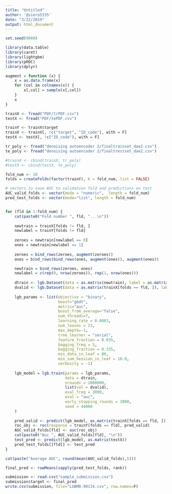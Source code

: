 ```yaml
---
title: "Untitled"
author: '@siero5335'
date: "3/22/2019"
output: html_document
---
```


```r
set.seed(9000)

library(data.table)
library(caret)
library(lightgbm)
library(pROC)
library(dplyr)

augment = function (x) {
    x = as.data.frame(x)
    for (col in colnames(x)) {
        x[,col] = sample(x[,col])    
    }
    x
}

trainX <- fread("PDF/trPDF.csv")
testX <- fread("PDF/tePDF.csv")

trainY <- trainX$target
trainX <- trainX[, !c("target", "ID_code"), with = F]
testX <- testX[, !c("ID_code"), with = F]

tr_poly <- fread("denoising autoencoder 2/finaltrainset_dae2.csv")
te_poly <- fread("denoising autoencoder 2/finaltrestset_dae2.csv")

#trainX <- cbind(trainX, tr_poly)
#testX <- cbind(testX, te_poly)

fold_num <- 10
folds = createFolds(factor(trainY), k = fold_num, list = FALSE)
```

```r
# vectors to save AUC to validation fold and predictions on test 
AUC_valid_folds <- vector(mode = "numeric",  length = fold_num)
pred_test_folds <- vector(mode="list", length = fold_num)


for (fld in 1:fold_num) {
    cat(paste0("Fold number ", fld, "...\n"))
    
    newtrain = trainX[folds != fld, ]
    newlabel = trainY[folds != fld]
    
    zeroes = newtrain[newlabel == 0]
    ones = newtrain[newlabel == 1]
    
    zeroes = bind_rows(zeroes, augment(zeroes))
    ones = bind_rows(bind_rows(ones, augment(ones)), augment(ones))

    newtrain = bind_rows(zeroes, ones)
    newlabel = c(rep(0, nrow(zeroes)), rep(1, nrow(ones)))
    
    dtrain <- lgb.Dataset(data = as.matrix(newtrain), label = as.matrix(newlabel))
    dvalid <- lgb.Dataset(data = as.matrix(trainX[folds == fld, ]), label = as.matrix(trainY[folds == fld]))
    
    lgb_params <- list(objective = "binary", 
                       boost="gbdt",
                       metric="auc",
                       boost_from_average="false",
                       num_threads=7,
                       learning_rate = 0.0083,
                       num_leaves = 13,
                       max_depth=-1, 
                       tree_learner = "serial",
                       feature_fraction = 0.035,
                       bagging_freq = 5,
                       bagging_fraction = 0.335,
                       min_data_in_leaf = 80,
                       min_sum_hessian_in_leaf = 10.0,
                       verbosity = -1)
    
    lgb_model = lgb.train(params = lgb_params,
                          data = dtrain,
                          nrounds = 1000000,
                          list(val = dvalid),
                          eval_freq = 3000, 
                          eval = "auc",
                          early_stopping_rounds = 3000,
                          seed = 44000
    )
    
    pred_valid <- predict(lgb_model, as.matrix(trainX[folds == fld, ]))
    roc_obj <- roc(response = trainY[folds == fld], pred_valid)
    AUC_valid_folds[fld] <- auc(roc_obj)
    cat(paste0("Auc ", AUC_valid_folds[fld], "\n"))
    test_pred <- predict(lgb_model, as.matrix(testX))
    pred_test_folds[[fld]] <- test_pred
}
```

```r
cat(paste("Average AUC", round(mean(AUC_valid_folds),5)))
```

```r
final_pred <- rowMeans(sapply(pred_test_folds, rank))

submission <- read.csv("sample_submission.csv")
submission$target <- final_pred
write.csv(submission, file="LGBM0.90114.csv", row.names=F)
```
